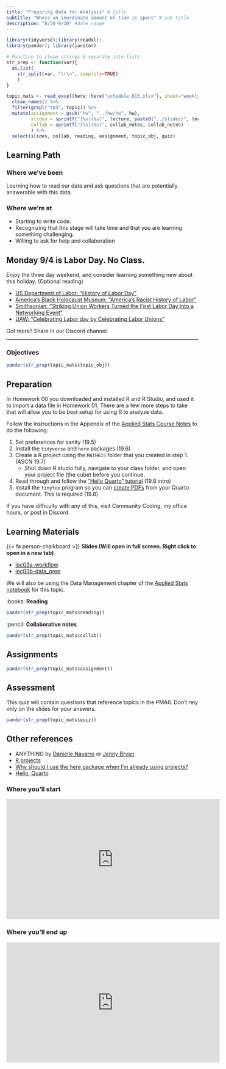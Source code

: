 ```yaml
---
title: "Preparing Data for Analysis" # title 
subtitle: "Where an inordinate amount of time is spent" # sub title
description: "8/30-9/10" #date range
---
```


```r
library(tidyverse);library(readxl); 
library(pander); library(janitor)

# Function to clean strings & separate into lists
str_prep <- function(var){
  as.list(
    str_split(var, "\r\n", simplify=TRUE)
    )
}

topic_mats <- read_excel(here::here("schedule_615.xlsx"), sheet="weekly_schedule") %>%
  clean_names() %>% 
  filter(grepl("t03", topic)) %>%
  mutate(assignment = gsub("hw", "../hw/hw", hw), 
         slides = sprintf("[%s](%s)", lecture, paste0("../slides/", lecture, ".html")), 
         collab = sprintf("[%s](%s)", collab_notes, collab_notes)
         ) %>% 
  select(slides, collab, reading, assignment, topic_obj, quiz)
```

## Learning Path

### Where we've been
Learning how to read our data and ask questions that are potentially answerable with this data. 

### Where we're at
* Starting to write code.
* Recognizing that this stage will take time and that you are learning something challenging.
* Willing to ask for help and collaboration


:::{.callout-important icon=false}
## Monday 9/4 is Labor Day. No Class. 
Enjoy the three day weekend, and consider learning something new about this holiday. (Optional reading)

* [US Department of Labor: "History of Labor Day"](https://www.dol.gov/general/laborday/history)
* [America's Black Holocaust Museum: "America's Racist History of Labor"](https://www.abhmuseum.org/watch-americas-racist-history-of-labor/)
* [Smithsonian: "Striking Union Workers Turned the First Labor Day Into a Networking Event "](https://www.smithsonianmag.com/history/striking-union-workers-turned-first-labor-day-networking-event-180964705/)
* [UAW: "Celebrating Labor day by Celebrating Labor Unions"](https://uaw.org/celbrating-labor-day-celebrating-labor-unions/)

Got more? Share in our Discord channel.
:::


---

### Objectives

```r
pander(str_prep(topic_mats$topic_obj))
```

## Preparation 

In Homework 00 you downloaded and installed R and R Studio, and used it to import a data file in Homework 01. 
There are a few more steps to take that will allow you to be best setup for using R to analyze data.  

Follow the instructions in the Appendix of the [Applied Stats Course Notes](https://norcalbiostat.github.io/AppliedStatistics_notes/setup_intro.html) to do the following: 

1. Set preferences for sanity (19.5)
2. Install the `tidyverse` and `here` packages (19.6)
3. Create a R project using the `MATH615` folder that you created in step 1. (ASCN 19.7)
   - Shut down R studio fully, navigate to your class folder, and open your project file (the cube) before you continue. 
4. Read through and follow the ["Hello Quarto" tutorial](https://quarto.org/docs/get-started/hello/rstudio) (19.8 intro)
7. Install the `tinytex` program so you can [create PDFs](https://norcalbiostat.github.io/AppliedStatistics_notes/literate-programming-with-quarto.html#creating-pdfs) from your Quarto document. This is required (19.8)

If you have difficulty with any of this, visit Community Coding, my office hours, or post in Discord. 

## Learning Materials

{{< fa person-chalkboard >}}  **Slides (Will open in full screen. Right click to open in a new tab)**

* [lec03a-workflow](../slides/lec03a-workflow.html)  
* [lec03b-data_prep](../slides/lec03b-data_prep.html)


We will also be using the Data Management chapter of the [Applied Stats notebook](https://norcalbiostat.github.io/AppliedStatistics_notes/data-management.html) for this topic.

:books:  **Reading** 

```r
pander(str_prep(topic_mats$reading))
```


:pencil: **Collaborative notes**

```r
pander(str_prep(topic_mats$collab))
```

## Assignments

```r
pander(str_prep(topic_mats$assignment))
```

## Assessment
This quiz will contain questions that reference topics in the PMA6. Don't rely only on the slides for your answers. 

```r
pander(str_prep(topic_mats$quiz))
```

## Other references

* ANYTHING by [Danielle Navarro](https://slides.djnavarro.net/) or [Jenny Bryan](https://www.rstudio.com/authors/jenny-bryan/)
* [R projects](https://martinctc.github.io/blog/rstudio-projects-and-working-directories-a-beginner's-guide/)
* [Why should I use the here package when I'm already using projects?](https://malco.io/2018/11/05/why-should-i-use-the-here-package-when-i-m-already-using-projects/)
* [Hello, Quarto](https://quarto.org/docs/get-started/hello/rstudio.html)



### Where you'll start

<iframe width="560" height="315" src="https://www.youtube.com/embed/m_MaJDK3VNE" title="YouTube video player" frameborder="0" allow="accelerometer; autoplay; clipboard-write; encrypted-media; gyroscope; picture-in-picture" allowfullscreen></iframe>

### Where you'll end up

<iframe width="560" height="315" src="https://www.youtube.com/embed/3Iz7ZMALaCY" title="YouTube video player" frameborder="0" allow="accelerometer; autoplay; clipboard-write; encrypted-media; gyroscope; picture-in-picture" allowfullscreen></iframe>


